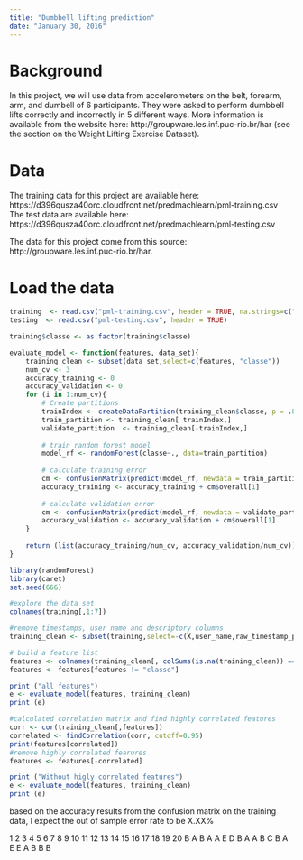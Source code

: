 ```yaml
---
title: "Dumbbell lifting prediction"
date: "January 30, 2016"
---
```


# Background

In this project, we will use data from accelerometers on the belt, forearm, arm, and dumbell of 6 participants. They were asked to perform dumbbell lifts correctly and incorrectly in 5 different ways. More information is available from the website here: http://groupware.les.inf.puc-rio.br/har (see the section on the Weight Lifting Exercise Dataset).

# Data

The training data for this project are available here:
https://d396qusza40orc.cloudfront.net/predmachlearn/pml-training.csv
The test data are available here:
https://d396qusza40orc.cloudfront.net/predmachlearn/pml-testing.csv


The data for this project come from this source: http://groupware.les.inf.puc-rio.br/har. 

# Load the data
```r
training  <- read.csv("pml-training.csv", header = TRUE, na.strings=c("NA","#DIV/0!"))
testing  <- read.csv("pml-testing.csv", header = TRUE)

training$classe <- as.factor(training$classe)

```


```r
evaluate_model <- function(features, data_set){
    training_clean <- subset(data_set,select=c(features, "classe"))
    num_cv <- 3
    accuracy_training <- 0
    accuracy_validation <- 0
    for (i in 1:num_cv){
        # Create partitions
        trainIndex <- createDataPartition(training_clean$classe, p = .8, list = FALSE,times = 1)
        train_partition <- training_clean[ trainIndex,]
        validate_partition  <- training_clean[-trainIndex,]
        
        # train random forest model
        model_rf <- randomForest(classe~., data=train_partition)
        
        # calculate training error
        cm <- confusionMatrix(predict(model_rf, newdata = train_partition), train_partition$classe)
        accuracy_training <- accuracy_training + cm$overall[1]
    
        # calculate validation error
        cm <- confusionMatrix(predict(model_rf, newdata = validate_partition), validate_partition$classe)
        accuracy_validation <- accuracy_validation + cm$overall[1]
    }
    
    return (list(accuracy_training/num_cv, accuracy_validation/num_cv))
}

```

```r
library(randomForest)
library(caret)
set.seed(666)

#explore the data set
colnames(training[,1:7])

#remove timestamps, user name and descriptory columns
training_clean <- subset(training,select=-c(X,user_name,raw_timestamp_part_1,raw_timestamp_part_2,cvtd_timestamp,new_window, num_window))

# build a feature list
features <- colnames(training_clean[, colSums(is.na(training_clean)) == 0])
features <- features[features != "classe"]

print ("all features")
e <- evaluate_model(features, training_clean)
print (e)

#calculated correlation matrix and find highly correlated features
corr <- cor(training_clean[,features])
correlated <- findCorrelation(corr, cutoff=0.95)
print(features[correlated])
#remove highly correlated fearures
features <- features[-correlated]

print ("Without higly correlated features")
e <- evaluate_model(features, training_clean)
print (e)


```


based on the accuracy results from the confusion matrix on the training data, I expect the out of sample error rate to be X.XX%

1  2  3  4  5  6  7  8  9 10 11 12 13 14 15 16 17 18 19 20 
B  A  B  A  A  E  D  B  A  A  B  C  B  A  E  E  A  B  B  B 
